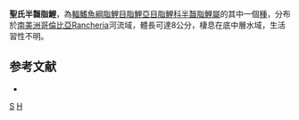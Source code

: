 {{Speciesbox 
| taxon = Hemibrycon santamartae
| status = NE
| status_system = IUCN3.1
| authority = [[Román-Valencia|Román-Valencia]], [[Ruiz-C.|Ruiz-C.]], [[García-Alzate|García-Alzate]] & [[Taphorn|Taphorn]], 2010
| synonyms = 
}}
'''聖氏半齧脂鯉'''，為[[輻鰭魚綱|輻鰭魚綱]][[脂鯉目|脂鯉目]][[脂鯉亞目|脂鯉亞目]][[脂鯉科|脂鯉科]][[半齧脂鯉屬|半齧脂鯉屬]]的其中一個[[種|種]]，分布於[[南美洲|南美洲]][[哥倫比亞|哥倫比亞]]Rancheria河流域，體長可達8公分，棲息在底中層水域，生活習性不明。

==参考文献==
{{refbegin}}
*{{FishBase_species|genus=Hemibrycon|species=santamartae|year=2014|month=1}}
{{refend}}

{{Taxonbar|from=Q5655271}}

[[Category:半齧脂鯉屬|S]]
[[Category:2010年描述的鱼类|H]]

{{魚類小作品}}